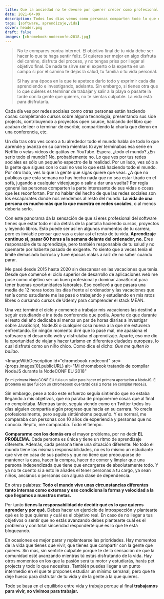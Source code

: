 ```yaml
---
title: Que la ansiedad no te devore por querer crecer como profesional del software
date: 2021-04-09
description: Todos los días vemos como personas comparten todo lo que están aprendiendo, proyectos que están construyendo,charlas que están dando y en definitiva compartiendo conocimiento. Esto da la sensación de que en esta industria tienes que estar en un continuo non stop de aprendizaje y hacer cosas. Sin embargo, esto no es así.
tags: [software, aprendizaje,vida]
cover: header.png
draft: false
images: [chromebook-nodeconfeu2018.jpg]
---
```


<TLDR>

> No te compares contra internet. El objetivo final de tu vida debe ser hacer
> lo que te haga sentir feliz. Si quieres ser mejor en algo disfruta del
> camino, disfruta del proceso, y no tengas prisa por llegar al objetivo
> final. De nada te sirve ser el experto o la experta en un campo si por el
> camino te dejas la salud, tu familia o tu vida personal.
>
> Si hay una época
> en la que te apetece darlo todo y exprimir cada día aprendiendo e
> investigando, adelante. Sin embargo, si tienes otra que lo que quieres es
> terminar de trabajar y salir a la playa o pasarte la tarde con la gente
> que quieres, no te sientas culpable. La vida está para disfrutarla.

</TLDR>


Cada día ves por redes sociales como otras personas están haciendo cosas:
completando cursos sobre alguna tecnología, presentando sus side projects,
contribuyendo a proyectos open source, hablando del libro que acaban de leer o
terminar de escribir, compartiendo la charla que dieron en una conferencia, etc.

Un día tras otro ves como a tu alrededor todo el mundo habla de todo lo que
aprende y avanza en su carrera mientras tú ayer terminabas esa serie en Netflix
o veías vídeos de gatitos en YouTube. Espera, ¿todo el mundo? ¿En serio todo el mundo? No,
probablemente no. Lo que ves por tus redes sociales es sólo un pequeño espectro
de la realidad. Por un lado, ves sólo a la gente que sigues con lo cual no ves
lo que está haciendo todo el mundo. Por otro lado, ves lo que la gente que sigas
quiere que veas. ¿A que no publicas que esta semana no has hecho nada que no sea
estar tirado en el sofá, jugando a cualquier videojuego o salir a dar una
vuelta? Por regla general las personas comparten la parte interesante de sus
vidas o cosas que les reconfortan. Por no hablar del hecho de que las redes
sociales son los escaparates donde nos vendemos al resto del mundo. **La vida de
una persona es mucho más que lo que muestra en redes sociales**, o al menos debería serlo.

Con este panorama da la sensación de que si eres profesional del software tienes
que estar todo el día detrás de la pantalla haciendo cursos, proyectos y leyendo
libros. Esto puede ser así en algunos momentos de tu carrera, pero es inviable
pensar que vas a estar así el resto de tu vida. **Aprendizaje continuo sí, pasar
80 horas a la semana delante del ordenador, no.** Eres responsable de tu
aprendizaje, pero también responsable de tu salud y no quemarte por haberte
pasado de exigente. Yo siento que a veces tenía el límite demasiado borroso y
tuve épocas malas a raíz de no saber cuando parar.

Me pasé desde 2015 hasta 2020 sin descansar en las vacaciones que tenía. Desde
que comencé el ciclo superior de desarrollo de aplicaciones web me puse como
objetivo ser un buen profesional y dominar JavaScript para tener buenas
oportunidades laborales. Eso conllevó a que pasara una media de 12 horas todos los días
frente al ordenador y las vacaciones que tenía como estudiante me las pasé o
trabajando y estudiando en mis ratos libres o cursando cursos de Udemy para
comprender el stack MEAN.

Una vez terminé el ciclo y comencé a trabajar mis vacaciones las destiné a
seguir estudiando e ir a toda conferencia que podía. Aparte de que durante el
resto del año dedicaba al menos un par de horas diarias a investigar sobre
JavaScript, NodeJS o cualquier cosa nueva a la que me estuviera enfrentando. En
ningún momento diré que lo pasé mal, me apasiona el software y el desarrollo web
y disfrutaba el aprendizaje. Aparte, eso me dio la oportunidad de viajar y hacer
turismo en diferentes ciudades europeas, lo cual disfruté como un niño chico. Como dice el dicho: *Que me quiten lo
bailao*.

<ImageWithDescription
  id="chromebook-nodeconf"
  src={props.images[0].publicURL}
  alt="Mi chromebook tratando de compilar NodeJS durante la NodeCONF EU 2018"
>
  <small>
    En mi primera NodeCONF EU fui a un taller para hacer mi primera aportación
    a NodeJS. El problema es que fui con un chromebook que tardó casi 2 horas en
    compilar Node.js.
  </small>
</ImageWithDescription>

Sin embargo, pese a todo este esfuerzo seguía sintiendo que no estaba llegando a
mis objetivos, que no paraba de proponerme cosas que al final no completaba.
Mientras tanto, seguía viendo como en Twitter todos los días alguien compartía
algún progreso que hacía en su carrera. Yo crecía profesionalmente, pero seguía
sintiéndome pequeño. Y es normal, me comparaba con personas con 10 años de
experiencia y personas que no conocía. Repito, me comparaba. Todo el tiempo.

**Compararme con los demás era** el mayor problema, por no decir **EL PROBLEMA.** Cada persona es única y tiene un
ritmo de aprendizaje diferente. Además, cada persona tiene una situación
diferente. No todo el mundo tiene las mismas responsabilidades, no es lo mismo
un estudiante que vive en casa de sus padres y que no tiene que preocuparse de
mantener la casa, hacer la compra, hacer de comer y limpiar que una persona
independizada que tiene que encargarse de absolutamente todo. Y ya no te cuento
si a esto le añades el tener personas a tu cargo, ya sean niños, ancianos o
personas con alguna clase de dependencia.

En otras palabras: **Todo el mundo vive unas circunstancias diferentes tanto
internas como externas y eso condiciona la forma y velocidad a la que llegamos a
nuestras metas.**

Por tanto **tienes la responsabilidad de decidir qué es lo que quieres aprender y
por qué.** Debes hacer un ejercicio de introspección y plantearte qué es lo que
quieres y cuál es el objetivo real. En caso de no llegar a tus objetivos o
sentir que no estás avanzando debes plantearte cuál es el problema y con total
sinceridad responderte qué es lo que te está bloqueando.

En ocasiones es mejor parar y replantearse las prioridades. Hay momentos de la vida que tienes que
vivir, que tienes que compartir con la gente que quieres. Sin más, sin sentirte
culpable porque te dé la sensación de que la comunidad esté avanzando mientras
tú estás disfrutando de la vida. Hay otros momentos en los que la pasión será tu
motor y estudiarás, harás pet projects y todo lo que necesites. También puedes
llegar a un punto intermedio en el que te propones estudiar un mínimo semanal,
pero que te deje hueco para disfrutar de tu vida y de la gente a la que quieres.

Todo se basa en el equilibrio entre vida y trabajo porque al final **trabajamos
para vivir, no vivimos para trabajar.**
